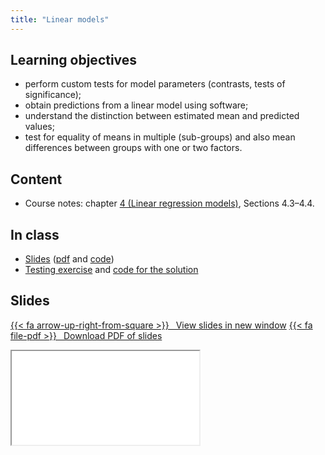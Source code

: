```yaml
---
title: "Linear models"
---
```


## Learning objectives

- perform custom tests for model parameters (contrasts, tests of significance);
- obtain predictions from a linear model using software;
- understand the distinction between estimated mean and predicted values;
- test for equality of means in multiple (sub-groups) and also mean differences between groups with one or two factors.

## Content


- Course notes: chapter [4 (Linear regression models)](https://lbelzile.github.io/math60604a/linearmodels.html), Sections 4.3--4.4.


## In class

- [Slides](../slides/MATH60604A-slides4.html) ([pdf](../slides/MATH60604A-slides4.pdf) and [code](MATH60604A-slides4.R))
- [Testing exercise](../exercises/linear-models-contrasts.qmd) and [code for the solution](../exercises/linear-models-contrasts.R)

## Slides


<p class="text-center"><a class="btn btn-success btn-lg" target="_blank" href="../slides/MATH60604A-slides4.html">{{< fa arrow-up-right-from-square >}} &ensp;View slides in new window</a> <a class="btn btn-success btn-lg" target="_blank" href="../slides/MATH60604A-slides4.pdf" role="button">{{< fa file-pdf >}} &ensp;Download PDF of slides</a></p>

<div class="ratio ratio-16x9">
<iframe class="slide-deck" src="../slides/MATH60604A-slides4.html"></iframe>
</div>
